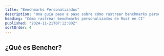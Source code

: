 ```yaml
---
title: "Benchmarks Personalizados"
description: "Una guía paso a paso sobre cómo rastrear benchmarks personalizados de Rust en CI"
heading: "Cómo rastrear benchmarks personalizados de Rust en CI"
published: "2024-11-21T07:12:00Z"
sortOrder: 4
---
```



<Intro
  text="cómo construir un arnés de benchmarking personalizado en Rust"
  url="/es/learn/benchmarking/rust/custom-harness/"
  name="personalizado"
/>

## ¿Qué es Bencher?

<BencherIntro />

<Steps
  adapter="json"
  url="/es/docs/explanation/adapters/#-json"
/>

<JsonInner>
  <CargoBench />
</JsonInner>

<br />

<CallToAction lang={Language.es} />